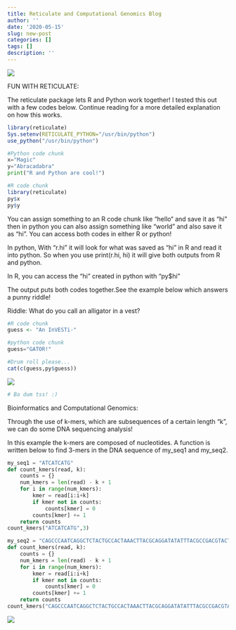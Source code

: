 ```yaml
---
title: Reticulate and Computational Genomics Blog
author: ''
date: '2020-05-15'
slug: new-post
categories: []
tags: []
description: ''
---
```

![](/blog/2020-05-15-new-post_files/IMG_8873.JPG)


FUN WITH RETICULATE: 

The reticulate package lets R and Python work together! I tested this out with a few codes below. Continue reading for a more detailed explanation on how this works.
```R
library(reticulate)
Sys.setenv(RETICULATE_PYTHON="/usr/bin/python")
use_python("/usr/bin/python")
```

```python
#Python code chunk
x="Magic"
y="Abracadabra"
print("R and Python are cool!")
```

```R
#R code chunk
library(reticulate)
py$x
py$y
```
You can assign something to an R code chunk like “hello“ and save it as “hi” then in python you can also assign something like “world” and also save it as “hi”. You can access both codes in either R or python!

In python, With “r.hi” it will look for what was saved as “hi” in R and read it into python. So when you use print(r.hi, hi) it will give both outputs from R and python.

In R, you can access the “hi” created in python with “py$hi”

The output puts both codes together.See the example below which answers a punny riddle!


Riddle: What do you call an alligator in a vest? 
```R
#R code chunk
guess <- "An InVESTi-"
```

```python
#python code chunk
guess="GATOR!"
```
```R
#Drum roll please...
cat(c(guess,py$guess))
```

![](/blog/2020-05-15-new-post_files/IMG_8888.JPG)

```R
# Ba dum tss! :)
```

Bioinformatics and Computational Genomics:

Through the use of k-mers, which are subsequences of a certain length "k", we can do some DNA sequencing analysis!

In this example the k-mers are composed of nucleotides. A function is written below to find 3-mers in the DNA sequence of my_seq1 and my_seq2.
```python
my_seq1 = "ATCATCATG"
def count_kmers(read, k):
    counts = {}
    num_kmers = len(read) - k + 1 
    for i in range(num_kmers):
        kmer = read[i:i+k]
        if kmer not in counts:
            counts[kmer] = 0
        counts[kmer] += 1
    return counts
count_kmers("ATCATCATG",3)
```

```python
my_seq2 = "CAGCCCAATCAGGCTCTACTGCCACTAAACTTACGCAGGATATATTTACGCCGACGTACT"
def count_kmers(read, k):
    counts = {}
    num_kmers = len(read) - k + 1 
    for i in range(num_kmers):
        kmer = read[i:i+k]
        if kmer not in counts:
            counts[kmer] = 0
        counts[kmer] += 1
    return counts
count_kmers("CAGCCCAATCAGGCTCTACTGCCACTAAACTTACGCAGGATATATTTACGCCGACGTACT", 3)
```
![](/blog/2020-05-15-new-post_files/IMG_8889.JPG)
